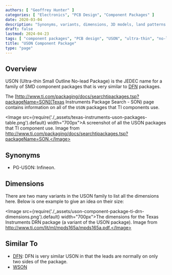 ```yaml
---
authors: [ "Geoffrey Hunter" ]
categories: [ "Electronics", "PCB Design", "Component Packages" ]
date: 2020-03-04
description: "Synonyms, variants, dimensions, 3D models, land patterns and more info on the USON component package."
draft: false
lastmod: 2024-04-23
tags: [ "component packages", "PCB design", "USON", "ultra-thin", "no-lead", "packages" ]
title: "USON Component Package"
type: "page"
---
```


## Overview

USON (Ultra-thin Small Outline No-lead Package) is the JEDEC name for a family of SMD component packages that is very similar to [DFN](/pcb-design/component-packages/dfn-component-package/) packages.

The [http://www.ti.com/packaging/docs/searchtipackages.tsp?packageName=SON](Texas Instruments Package Search - SON) page contains information on all of the `USON` packages that TI components use.

<Image src={require('./_assets/texas-instruments-uson-packages-table.png').default} width="700px">A screenshot of all the USON packages that TI component use. Image from http://www.ti.com/packaging/docs/searchtipackages.tsp?packageName=SON.</Image>

## Synonyms

* PG-USON: Infineon.

## Dimensions

There are two many variants in the USON family to list all the dimensions here. Below is one example to give an idea on their size:

<Image src={require('./_assets/uson-component-package-ti-drn-dimensions.png').default} width="700px">The dimensions for the Texas Instruments DRN package (a variant of the USON package). Image from http://www.ti.com/lit/ml/mpds165a/mpds165a.pdf.</Image>

## Similar To

* [DFN](/pcb-design/component-packages/dfn-component-package/): DFN is very similar USON in that the leads are normally on only two sides of the package.
* [WSON](/pcb-design/component-packages/wson-component-package/)
